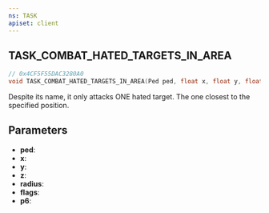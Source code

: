 ```yaml
---
ns: TASK
apiset: client
---
```

## TASK_COMBAT_HATED_TARGETS_IN_AREA

```c
// 0x4CF5F55DAC3280A0
void TASK_COMBAT_HATED_TARGETS_IN_AREA(Ped ped, float x, float y, float z, float radius, int flags, Any p6);
```

Despite its name, it only attacks ONE hated target. The one closest to the specified position.

## Parameters
* **ped**:
* **x**:
* **y**:
* **z**:
* **radius**:
* **flags**:
* **p6**: